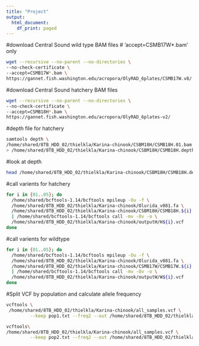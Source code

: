 ```yaml
---
title: "Project"
output:
  html_document:
    df_print: paged
---
```


#download Central Sound wild type BAM files # 'accept=CSMB17W*.bam' only

```bash
wget --recursive --no-parent --no-directories \
--no-check-certificate \
--accept=CSMB17W*.bam \
https://gannet.fish.washington.edu/acropora/OlyRAD_6plates/CSMB17W.v8/
```

#download Central Sound hatchery BAM files
```bash
wget --recursive --no-parent --no-directories \
--no-check-certificate \
--accept=CSMB18H*.bam \
https://gannet.fish.washington.edu/acropora/OlyRAD_6plates-v2/
```
#depth file for hatchery
```bash
samtools depth \
/home/shared/8TB_HDD_02/thielkla/Karina-chinook/CSBM18H/CSMB18H.01.bam \
> /home/shared/8TB_HDD_02/thielkla/Karina-chinook/CSBM18H/CSMB18H.depth
```
#look at depth
```bash
head /home/shared/8TB_HDD_02/thielkla/Karina-chinook/CSBM18H/CSMB18H.depth
```
#call varients for hatchery 
```bash
for i in {01..05}; do
  /home/shared/bcftools-1.14/bcftools mpileup -Ou -f \
  /home/shared/8TB_HDD_02/thielkla/Karina-chinook/Olurida_v081.fa \
  /home/shared/8TB_HDD_02/thielkla/Karina-chinook/CSBM18H/CSMB18H.${i}.bam \
  | /home/shared/bcftools-1.14/bcftools call -mv -Ov -o \
  /home/shared/8TB_HDD_02/thielkla/Karina-chinook/outputH/H${i}.vcf
done

```

#call varients for wildtype
```bash
for i in {01..05}; do
  /home/shared/bcftools-1.14/bcftools mpileup -Ou -f \
  /home/shared/8TB_HDD_02/thielkla/Karina-chinook/Olurida_v081.fa \
  /home/shared/8TB_HDD_02/thielkla/Karina-chinook/CSMB17W/CSMB17W.${i}.bam \
  | /home/shared/bcftools-1.14/bcftools call -mv -Ov -o \
  /home/shared/8TB_HDD_02/thielkla/Karina-chinook/outputW/W${i}.vcf
done

```
#Split VCF by population and calculate allele frequency
```bash
vcftools \
 /home/shared/8TB_HDD_02/thielkla/Karina-chinook/all_samples.vcf \
         --keep pop1.txt --freq2 --out /home/shared/8TB_HDD_02/thielkla/Karina-chinook/outputw/pop1vcftools

vcftools\
/home/shared/8TB_HDD_02/thielkla/Karina-chinook/all_samples.vcf \
         --keep pop2.txt --freq2 --out /home/shared/8TB_HDD_02/thielkla/Karina-chinook/outputw/pop2
```

